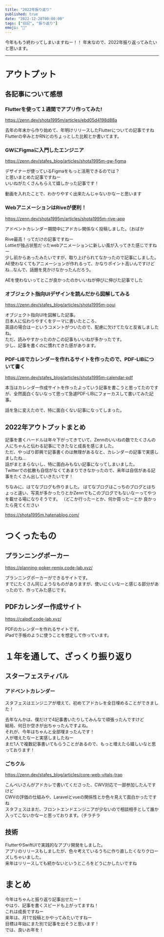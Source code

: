 ```yaml
---
title: "2022年振り返り"
published: true
date: "2022-12-28T00:00:00"
tags: ["日記", "振り返り"]
emoji: "🐯"
---
```


今年ももう終わってしまいますねー！！
年末なので、2022年振り返ってみたいと思います。

---

# アウトプット

## 各記事について感想

### Flutterを使って１週間でアプリ作ってみた!

https://zenn.dev/shota1995m/articles/ebd05d4198d88a

去年の年末から作り始めて、年明けリリースしたFlutterについての記事ですね  
Flutterの辛みとかRNとのちょっとした比較とか書いてます。

### GWにFigmaに入門したエンジニア

https://zenn.dev/stafes_blog/articles/shota1995m-gw-figma

デザイナーが使っているFigmaをもっと活用できるのでは？  
と思いまとめた記事ですねー  
いいねがたくさんもらえて嬉しかった記事です！  

動画を入れたことで、わかりやすく出来たんじゃないかなーと思います  

### WebアニメーションはRiveが便利！

https://zenn.dev/shota1995m/articles/shota1995m-rive-app

アドベントカレンダー期間中にアドカレ関係なく投稿しました。（おばか  

Rive最高！ってだけの記事ですねー  
Lottieが独占状態だったwebアニメーションに新しい風が入ってきた感じですねー  
少し前からあったみたいですが、取り上げられてなかったので記事にしました。  
AE使わなくてもアニメーションが作れるって、かなりポイント高いんですけどね…なんで、話題を見かけなかったんだろう。　　

AEを使わないってとこが良かったのかいいねが伸びに伸びた記事でした　　

### オブジェクト指向UIデザインを読んだから図解してみる

https://zenn.dev/stafes_blog/articles/shota1995m-ooui

オブジェクト指向UIを図解した記事。  
日本人に伝わりやすくをテーマに書いたところ、  
英語の場合はーというコメントがついたので、配慮に欠けてたなと反省しましたね。  
ただ、読みやすかったのかこの記事もいいねが多かったです。  
少し、記事を書くのに慣れてきた感があります。  

### PDF-LIBでカレンダーを作れるサイトを作ったので、PDF-LIBについて書く

https://zenn.dev/stafes_blog/articles/shota1995m-calendar-pdf

本当はカレンダー作成サイトを作ったよっていう記事を書こうと思ってたのですが、全然面白くないなって思って急遽PDF-LIBにフォーカスして書いてみた記事。  

話を急に変えたので、特に面白くない記事になってしまった。  

## 2022年アウトプットまとめ

記事を書くハードルは年々下がってきていて、Zennのいいねの数でたくさんの人にちゃんと伝わる記事にできたなと成長を感じました。  
ただ、やっぱり即興で記事書くのは無理があるなと、カレンダーの記事で実感しましたね…  
話がまとまらないし、特に面白みもない記事になってしまいました。  
Twitterでの拡散も自信がなくてあまりできなかったので、来年は自信がある記事をたくさん出していきたいです！  


ちなみに、はてなブログも作りました。
はてなブログはこっちのブログとはちょっと違い、写真が多かったりとかZennでもこのブログでもないなーってやつを載せる場になりそうです。
（どこか行ったーとか、何か買ったーとか
良かったら見てください

https://shota1995m.hatenablog.com/

# つくったもの

## プランニングポーカー
https://planning-poker-remix.code-lab.xyz/

プランニングポーカーができるサイトです。  
すでにたくさん同じようなものがありますが、使いにくいなーと感じる部分があったので、作ってみた感じです。  

## PDFカレンダー作成サイト

https://calpdf.code-lab.xyz/

PDFのカレンダーを作れるサイトです。  
iPadで手帳のように使うことを想定して作っています。

# １年を通して、ざっくり振り返り

## スターフェスティバル

### アドベントカレンダー

スタフェスはエンジニアが増えて、初めてアドカレを全日埋めることができました！  

去年なんかは、僕だけで4記事書いたりしてみんなで頑張ったんですけど  
結局、何日か空きが出ちゃったんですよね。  
それが、今年はちゃんと全部埋まったんです！  
人が増えたなーと実感しましたねー  
まだ1人で複数記事書いてもらうことがあるので、もっと増えたら嬉しいなと思っております！  

### ごちクル

https://zenn.dev/stafes_blog/articles/core-web-vitals-trap

こんぺいさんがアドカレで書いてくださった、CWV対応で一部参加したんですけど  
CWVの評価の仕組みや、Laravelとvueの関係性とか色々見えて面白かったですね  
スタフェスはまだ、フロントエンドエンジニアが少ないので相談相手として誰か入ってこないかなーと思っております。（チラチラ  

## 技術

FlutterやSwiftUIで実践的なアプリ開発をしました。  
アプリのリリースもしましたが、色々考えているうちに作り直したくなりクローズしちゃいました。  
来年はリリースしても続かないというところをどうにかしたいですね  

# まとめ

今年はちゃんと振り返り記事出せたー！  
やはり、記事を書くスピードも上がってますね！  
これは成長ですねー  
来年は、月1で投稿とかやってみたいですねー  
目標は年始にまた別で記事を出そうと思います！  
では、良いお年を！  
